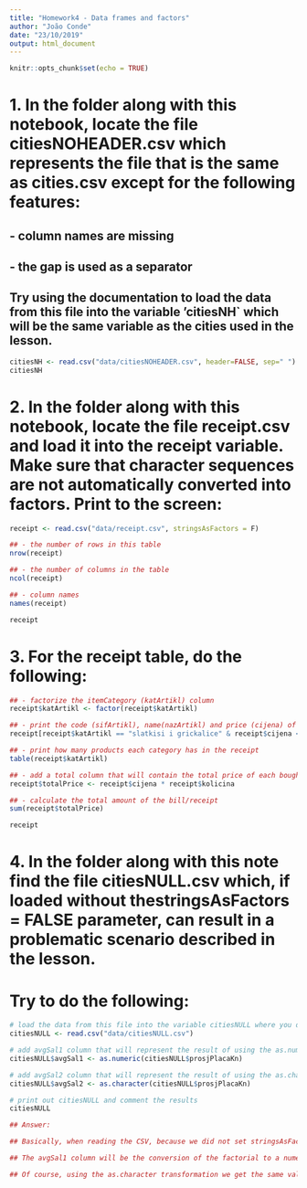 ```yaml
---
title: "Homework4 - Data frames and factors"
author: "João Conde"
date: "23/10/2019"
output: html_document
---
```


```r
knitr::opts_chunk$set(echo = TRUE)
```

# 1. In the folder along with this notebook, locate the file citiesNOHEADER.csv which represents the file that is the same as cities.csv except for the following features:
## - column names are missing
## - the gap is used as a separator

## Try using the documentation to load the data from this file into the variable ’citiesNH` which will be the same variable as the cities used in the lesson.

```r
citiesNH <- read.csv("data/citiesNOHEADER.csv", header=FALSE, sep=" ")
citiesNH
```


# 2. In the folder along with this notebook, locate the file receipt.csv and load it into the receipt variable. Make sure that character sequences are not automatically converted into factors. Print to the screen:

```r
receipt <- read.csv("data/receipt.csv", stringsAsFactors = F)

## - the number of rows in this table
nrow(receipt)

## - the number of columns in the table
ncol(receipt)

## - column names
names(receipt)

receipt
```


# 3. For the receipt table, do the following:

```r
## - factorize the itemCategory (katArtikl) column
receipt$katArtikl <- factor(receipt$katArtikl)

## - print the code (sifArtikl), name(nazArtikl) and price (cijena) of all items of the category (katArtikl) “sweets and snacks” (slatkisi i grickalice) cheaper than 12 Kn
receipt[receipt$katArtikl == "slatkisi i grickalice" & receipt$cijena < 12, c("sifArtikl", "nazArtikl", "katArtikl")]

## - print how many products each category has in the receipt
table(receipt$katArtikl)

## - add a total column that will contain the total price of each bought item set using the price and quantity
receipt$totalPrice <- receipt$cijena * receipt$kolicina

## - calculate the total amount of the bill/receipt
sum(receipt$totalPrice)

receipt
```


# 4. In the folder along with this note find the file citiesNULL.csv which, if loaded without thestringsAsFactors = FALSE parameter, can result in a problematic scenario described in the lesson.
# Try to do the following:

```r
# load the data from this file into the variable citiesNULL where you deliberately omit the stringsAsFactors = F
citiesNULL <- read.csv("data/citiesNULL.csv")

# add avgSal1 column that will represent the result of using the as.numeric function over the avgSalKn (prosjPlacaKn) column
citiesNULL$avgSal1 <- as.numeric(citiesNULL$prosjPlacaKn)

# add avgSal2 column that will represent the result of using the as.character function over the avgSalKn column
citiesNULL$avgSal2 <- as.character(citiesNULL$prosjPlacaKn)

# print out citiesNULL and comment the results
citiesNULL

## Answer:

## Basically, when reading the CSV, because we did not set stringsAsFactors as FALSE, when R reads the CSV and finds in the column all integers but a NULL, it assumes the column as a factorial (categories). 

## The avgSal1 column will be the conversion of the factorial to a numeric. In this case, the internal R representation given to each category. It goes from 1 to 5 (number of 'categories'). All values are ordered as strings, so the lowest integer is still the first and the NULL string will be last.

## Of course, using the as.character transformation we get the same values, since they were already treated as strings
```
